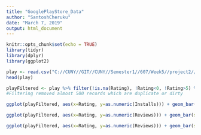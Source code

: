 ```yaml
---
title: "GooglePlayStore_Data"
author: "SantoshCheruku"
date: "March 7, 2019"
output: html_document
---
```


```r
knitr::opts_chunk$set(echo = TRUE)
library(tidyr)
library(dplyr)
library(ggplot2)
```

```r
play <- read.csv("C://CUNY//GIT//CUNY//Semester1//607/Week5//project2//googleplaystore.csv")
head(play)
```

```r
playFiltered <- play %>% filter(!is.na(Rating), !Rating<0, !Rating>5) %>% unique()
#Filtering removed almost 500 records which are duplicate or dirty
```

```r

ggplot(playFiltered, aes(x=Rating, y=as.numeric(Installs))) + geom_bar(stat = "identity") + labs(y = "Install count")

ggplot(playFiltered, aes(x=Rating, y=as.numeric(Reviews))) + geom_bar(stat = "identity") + labs(y = "Review count")

```

```r
ggplot(playFiltered, aes(x=Rating, y=as.numeric(Reviews))) + geom_bar(stat = "identity") + facet_wrap( ~ Category, ncol = 4)
```



